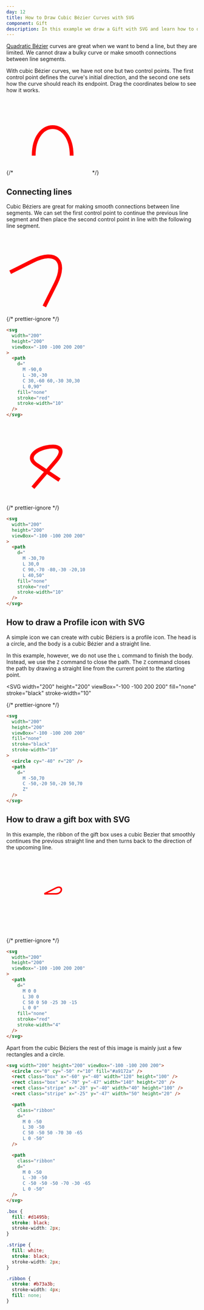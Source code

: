 ```yaml
---
day: 12
title: How to Draw Cubic Bézier Curves with SVG
component: Gift
description: In this example we draw a Gift with SVG and learn how to draw cubic bézier curves.
---
```



[Quadratic Bézier](/svg/quadratic-bezier) curves are great when we want to bend a line, but they are limited. We cannot draw a bulky curve or make smooth connections between line segments.

With cubic Bézier curves, we have not one but two control points. The first control point defines the curve's initial direction, and the second one sets how the curve should reach its endpoint. Drag the coordinates below to see how it works.

<CubicBezier client:only="react" />

{/* <SVG width="200" height="200" viewBox="-100 -100 200 200"><Path d="M -50,50 C -50,-50 50,-50 50,50" fill="none" stroke="red" stroke-width="10" /></SVG> */}

## Connecting lines

Cubic Béziers are great for making smooth connections between line segments. We can set the first control point to continue the previous line segment and then place the second control point in line with the following line segment.

<Example>

<SVG width="200" height="200" viewBox="-100 -100 200 200">
  <Path
    d="
      M -90,0 
      L -30,-30
      C 30,-60 60,-30 30,30
      L 0,90"
    fill="none"
    stroke="red"
    stroke-width="10"
  />
</SVG>

{/* prettier-ignore */}
```html
<svg 
  width="200"
  height="200"
  viewBox="-100 -100 200 200"
>
  <path 
    d="
      M -90,0 
      L -30,-30
      C 30,-60 60,-30 30,30
      L 0,90"
    fill="none"
    stroke="red"
    stroke-width="10"
  />
</svg>
```

</Example>

<Example>

<SVG width="200" height="200" viewBox="-100 -100 200 200">
  <Path
    d="
      M -30,70 
      L 30,0
      C 90,-70 -80,-30 -20,10
      L 40,50"
    fill="none"
    stroke="red"
    stroke-width="10"
  />
</SVG>

{/* prettier-ignore */}
```html
<svg 
  width="200"
  height="200"
  viewBox="-100 -100 200 200"
>
  <path 
    d="
      M -30,70 
      L 30,0
      C 90,-70 -80,-30 -20,10
      L 40,50"
    fill="none"
    stroke="red"
    stroke-width="10"
  />
</svg>
```

</Example>

## How to draw a Profile icon with SVG

A simple icon we can create with cubic Béziers is a profile icon. The head is a circle, and the body is a cubic Bézier and a straight line.

In this example, however, we do not use the `L` command to finish the body. Instead, we use the `Z` command to close the path. The `Z` command closes the path by drawing a straight line from the current point to the starting point.

<Example>

<SVG
  width="200"
  height="200"
  viewBox="-100 -100 200 200"
  fill="none"
  stroke="black"
  stroke-width="10"
>
  <Circle cy="-40" r="20" />
  <Path d="M -50,70 C -50,-20 50,-20 50,70 Z" />
</SVG>

{/* prettier-ignore */}
```html
<svg
  width="200"
  height="200"
  viewBox="-100 -100 200 200"
  fill="none"
  stroke="black"
  stroke-width="10"
>
  <circle cy="-40" r="20" />
  <path
    d="
      M -50,70 
      C -50,-20 50,-20 50,70 
      Z"
  />
</svg>
```

</Example>

## How to draw a gift box with SVG

In this example, the ribbon of the gift box uses a cubic Bezier that smoothly continues the previous straight line and then turns back to the direction of the upcoming line.

<Example>

<SVG width="200" height="200" viewBox="-100 -100 200 200">
  <Path
    class="ribbon"
    d="
      M 0 0
      L 30 0
      C 50 0 50 -25 30 -15
      L 0 0"
    fill="none"
    stroke="red"
    stroke-width="4"
  />
</SVG>

{/* prettier-ignore */}
```html
<svg 
  width="200"
  height="200"
  viewBox="-100 -100 200 200"
>
  <path 
    d="
      M 0 0
      L 30 0
      C 50 0 50 -25 30 -15
      L 0 0"
    fill="none"
    stroke="red"
    stroke-width="4"
  />
</svg>
```

</Example>

Apart from the cubic Béziers the rest of this image is mainly just a few rectangles and a circle.

<Final>

```html
<svg width="200" height="200" viewBox="-100 -100 200 200">
  <circle cx="0" cy="-50" r="10" fill="#a9172a" />
  <rect class="box" x="-60" y="-40" width="120" height="100" />
  <rect class="box" x="-70" y="-47" width="140" height="20" />
  <rect class="stripe" x="-20" y="-40" width="40" height="100" />
  <rect class="stripe" x="-25" y="-47" width="50" height="20" />

  <path
    class="ribbon"
    d="
      M 0 -50
      L 30 -50
      C 50 -50 50 -70 30 -65
      L 0 -50"
  />

  <path
    class="ribbon"
    d="
      M 0 -50
      L -30 -50
      C -50 -50 -50 -70 -30 -65
      L 0 -50"
  />
</svg>
```

```css
.box {
  fill: #d1495b;
  stroke: black;
  stroke-width: 2px;
}

.stripe {
  fill: white;
  stroke: black;
  stroke-width: 2px;
}

.ribbon {
  stroke: #b73a3b;
  stroke-width: 4px;
  fill: none;
}
```

</Final>
